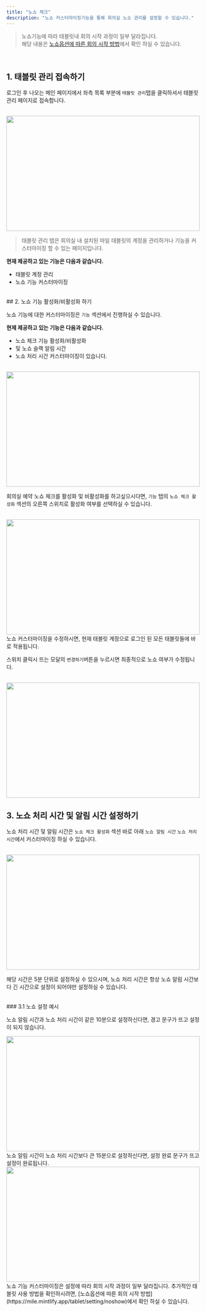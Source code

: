 ```yaml
---
title: "노쇼 체크"
description: "노쇼 커스터마이징기능을 통해 회의실 노쇼 관리를 설정할 수 있습니다."
---
```


> 노쇼기능에 따라 태블릿내 회의 시작 과정이 일부 달라집니다.<br/>
> 해당 내용은 [노쇼옵션에 따른 회의 시작 방법](https://mile.mintlify.app/tablet/setting/noshow)에서 확인 하실 수 있습니다.

<br />

## 1. 태블릿 관리 접속하기

로그인 후 나오는 메인 페이지에서 좌측 목록 부분에 `태블릿 관리`탭을 클릭하셔서 태블릿 관리 페이지로 접속합니다.

<br />

<img src="/images/essentials/setting/noshow/img1.png" width="100%" height="300" />

> 태블릿 관리 탭은 회의실 내 설치된 마일 태블릿의 계정을 관리하거나 기능을 커스터마이징 할 수 있는 페이지입니다.

**현재 제공하고 있는 기능은 다음과 같습니다.**

-   태블릿 계정 관리
-   노쇼 기능 커스터마이징

<br />
## 2. 노쇼 기능 활성화/비활성화 하기

노쇼 기능에 대한 커스터마이징은 `기능` 섹션에서 진행하실 수 있습니다.

**현제 제공하고 있는 기능은 다음과 같습니다.**

-   노쇼 체크 기능 활성화/비활성화
-   및 노쇼 슬랙 알림 시간
-   노쇼 처리 시간 커스터마이징이 있습니다.

<br />
<img src="/images/essentials/setting/noshow/img2.png" width="100%" height="300" />

<br />

회의실 예약 노쇼 체크를 활성화 및 비활성화를 하고싶으시다면, `기능` 탭의 `노쇼 체크 활성화` 섹션의 오른쪽 스위치로 활성화 여부를 선택하실 수 있습니다.

<br />
<img src="/images/essentials/setting/noshow/img3.png" width="100%" height="300" />

<br />
노쇼 커스터마이징을 수정하시면, 현재 태블릿 계정으로 로그인 된 모든 태블릿들에 바로 적용됩니다.

스위치 클릭시 뜨는 모달의 `변경하기`버튼을 누르시면 최종적으로 노쇼 여부가 수정됩니다.

<br />

<img src="/images/essentials/setting/noshow/img4.png" width="100%" height="300" />
<br />

## 3. 노쇼 처리 시간 및 알림 시간 설정하기

노쇼 처리 시간 및 알림 시간은 `노쇼 체크 활성화` 섹션 바로 아래 `노쇼 알림 시간` `노쇼 처리 시간`에서 커스터마이징 하실 수 있습니다.

<br />

<img src="/images/essentials/setting/noshow/img5.png" width="100%" height="300" />

해당 시간은 5분 단위로 설정하실 수 있으시며, 노쇼 처리 시간은 항상 노쇼 알림 시간보다 긴 시간으로 설정이 되어야만 설정하실 수 있습니다.

<br />
### 3.1 노쇼 설정 예시

노쇼 알림 시간과 노쇼 처리 시간이 같은 10분으로 설정하신다면, 경고 문구가 뜨고 설정이 되지 않습니다.

<img src="/images/essentials/setting/noshow/img6.png" width="100%" height="300" />

<br />
노쇼 알림 시간이 노쇼 처리 시간보다 큰 15분으로 설정하신다면, 설정 완료 문구가 뜨고 설정이 완료됩니다.
<img src="/images/essentials/setting/noshow/img7.png" width="100%" height="300" />

<br />
노쇼 기능 커스터마이징은 설정에 따라 회의 시작 과정이 일부 달라집니다. 추가적인 태블릿 사용 방법을 확인하시려면, [노쇼옵션에 따른 회의 시작 방법](https://mile.mintlify.app/tablet/setting/noshow)에서
확인 하실 수 있습니다.

